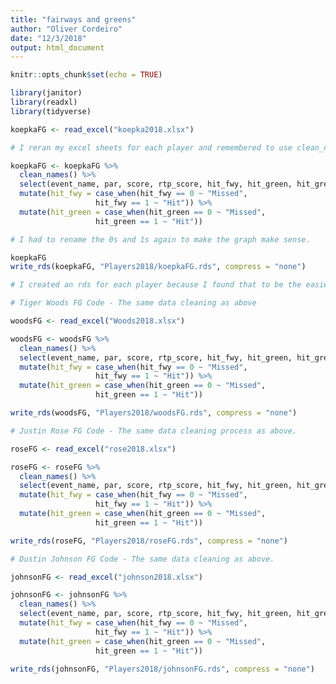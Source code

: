 ```yaml
---
title: "fairways and greens"
author: "Oliver Cordeiro"
date: "12/3/2018"
output: html_document
---
```


```r
knitr::opts_chunk$set(echo = TRUE)

library(janitor)
library(readxl)
library(tidyverse)
```


```r
koepkaFG <- read_excel("koepka2018.xlsx")

# I reran my excel sheets for each player and remembered to use clean_names this time! Much easier! I then kept only the fairway and greens variables because I wanted to look at fairways and greens hit next to score to par. 

koepkaFG <- koepkaFG %>% 
  clean_names() %>% 
  select(event_name, par, score, rtp_score, hit_fwy, hit_green, hit_greenside_bunker, sand_save) %>% 
  mutate(hit_fwy = case_when(hit_fwy == 0 ~ "Missed", 
                   hit_fwy == 1 ~ "Hit")) %>% 
  mutate(hit_green = case_when(hit_green == 0 ~ "Missed", 
                   hit_green == 1 ~ "Hit"))

# I had to rename the 0s and 1s again to make the graph make sense.

koepkaFG
write_rds(koepkaFG, "Players2018/koepkaFG.rds", compress = "none")

# I created an rds for each player because I found that to be the easiest way to keep the data clean and organized. Basically the same as the strokes gained rds files. 
```

```r
# Tiger Woods FG Code - The same data cleaning as above

woodsFG <- read_excel("Woods2018.xlsx")

woodsFG <- woodsFG %>% 
  clean_names() %>% 
  select(event_name, par, score, rtp_score, hit_fwy, hit_green, hit_greenside_bunker, sand_save) %>% 
  mutate(hit_fwy = case_when(hit_fwy == 0 ~ "Missed", 
                   hit_fwy == 1 ~ "Hit")) %>% 
  mutate(hit_green = case_when(hit_green == 0 ~ "Missed", 
                   hit_green == 1 ~ "Hit"))

write_rds(woodsFG, "Players2018/woodsFG.rds", compress = "none")
```


```r
# Justin Rose FG Code - The same data cleaning process as above. 

roseFG <- read_excel("rose2018.xlsx")

roseFG <- roseFG %>% 
  clean_names() %>% 
  select(event_name, par, score, rtp_score, hit_fwy, hit_green, hit_greenside_bunker, sand_save) %>% 
  mutate(hit_fwy = case_when(hit_fwy == 0 ~ "Missed", 
                   hit_fwy == 1 ~ "Hit")) %>% 
  mutate(hit_green = case_when(hit_green == 0 ~ "Missed", 
                   hit_green == 1 ~ "Hit"))

write_rds(roseFG, "Players2018/roseFG.rds", compress = "none")
```

```r
# Dustin Johnson FG Code - The same data cleaning as above. 

johnsonFG <- read_excel("johnson2018.xlsx")

johnsonFG <- johnsonFG %>% 
  clean_names() %>% 
  select(event_name, par, score, rtp_score, hit_fwy, hit_green, hit_greenside_bunker, sand_save) %>% 
  mutate(hit_fwy = case_when(hit_fwy == 0 ~ "Missed", 
                   hit_fwy == 1 ~ "Hit")) %>% 
  mutate(hit_green = case_when(hit_green == 0 ~ "Missed", 
                   hit_green == 1 ~ "Hit"))

write_rds(johnsonFG, "Players2018/johnsonFG.rds", compress = "none")
```


 
 